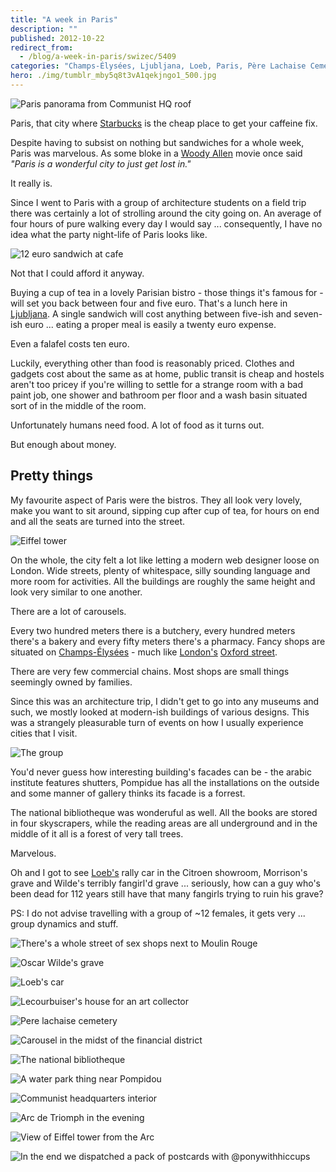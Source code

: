 ```yaml
---
title: "A week in Paris"
description: ""
published: 2012-10-22
redirect_from:
  - /blog/a-week-in-paris/swizec/5409
categories: "Champs-Élysées, Ljubljana, Loeb, Paris, Père Lachaise Cemetery, Starbucks, Travel + Events"
hero: ./img/tumblr_mby5q8t3vA1qekjngo1_500.jpg
---
```


![Paris panorama from Communist HQ roof](https://swizec.com/wp-content/uploads/2012/10/paris-panorama-1024x764.jpg "Paris panorama from Communist HQ roof")![]()

Paris, that city where [Starbucks](http://www.menuism.com/restaurant-locations/starbucks-coffee-39564 "Starbuck's Coffee Locations") is the cheap place to get your caffeine fix.

Despite having to subsist on nothing but sandwiches for a whole week, Paris was marvelous. As some bloke in a [Woody Allen](http://www.rottentomatoes.com/celebrity/woody_allen "Woody Allen") movie once said _"Paris is a wonderful city to just get lost in."_

It really is.

Since I went to Paris with a group of architecture students on a field trip there was certainly a lot of strolling around the city going on. An average of four hours of pure walking every day I would say ... consequently, I have no idea what the party night-life of Paris looks like.

![12 euro sandwich at cafe](./img/tumblr_mby5q8t3vA1qekjngo1_500.jpg "12 euro sandwich at cafe")

Not that I could afford it anyway.

Buying a cup of tea in a lovely Parisian bistro - those things it's famous for - will set you back between four and five euro. That's a lunch here in [Ljubljana](<http://maps.google.com/maps?ll=46.0555555556,14.5083333333&spn=0.1,0.1&q=46.0555555556,14.5083333333 (Ljubljana)&t=h> "Ljubljana"). A single sandwich will cost anything between five-ish and seven-ish euro ... eating a proper meal is easily a twenty euro expense.

Even a falafel costs ten euro.

Luckily, everything other than food is reasonably priced. Clothes and gadgets cost about the same as at home, public transit is cheap and hostels aren't too pricey if you're willing to settle for a strange room with a bad paint job, one shower and bathroom per floor and a wash basin situated sort of in the middle of the room.

Unfortunately humans need food. A lot of food as it turns out.

But enough about money.

## Pretty things

My favourite aspect of Paris were the bistros. They all look very lovely, make you want to sit around, sipping cup after cup of tea, for hours on end and all the seats are turned into the street.

![Eiffel tower](https://swizec.com/wp-content/uploads/2012/10/eiffel-tower-dark-764x1024.jpg "Eiffel tower")

On the whole, the city felt a lot like letting a modern web designer loose on London. Wide streets, plenty of whitespace, silly sounding language and more room for activities. All the buildings are roughly the same height and look very similar to one another.

There are a lot of carousels.

Every two hundred meters there is a butchery, every hundred meters there's a bakery and every fifty meters there's a pharmacy. Fancy shops are situated on [Champs-Élysées](<http://maps.google.com/maps?ll=48.8697222222,2.3075&spn=0.01,0.01&q=48.8697222222,2.3075 (Champs-%C3%89lys%C3%A9es)&t=h> "Champs-Élysées") - much like [London's](<http://maps.google.com/maps?ll=51.5072222222,-0.1275&spn=0.1,0.1&q=51.5072222222,-0.1275 (London)&t=h> "London") [Oxford street](<http://maps.google.com/maps?ll=51.5136111111,-0.155555555556&spn=0.01,0.01&q=51.5136111111,-0.155555555556 (Oxford%20Street)&t=h> "Oxford Street").

There are very few commercial chains. Most shops are small things seemingly owned by families.

Since this was an architecture trip, I didn't get to go into any museums and such, we mostly looked at modern-ish buildings of various designs. This was a strangely pleasurable turn of events on how I usually experience cities that I visit.

![The group](https://swizec.com/wp-content/uploads/2012/10/le-group-1024x764.jpg "The group")

You'd never guess how interesting building's facades can be - the arabic institute features shutters, Pompidue has all the installations on the outside and some manner of gallery thinks its facade is a forrest.

The national bibliotheque was wonderuful as well. All the books are stored in four skyscrapers, while the reading areas are all underground and in the middle of it all is a forest of very tall trees.

Marvelous.

Oh and I got to see [Loeb's](http://www.loebsclothing.com/ "Loeb's (department store)") rally car in the Citroen showroom, Morrison's grave and Wilde's terribly fangirl'd grave ... seriously, how can a guy who's been dead for 112 years still have that many fangirls trying to ruin his grave?

PS: I do not advise travelling with a group of ~12 females, it gets very ... group dynamics and stuff.

![There's a whole street of sex shops next to Moulin Rouge](./img/tumblr_mc3ajw4zte1qekjngo1_500.jpg "There's a whole street of sex shops next to Moulin Rouge")

![Oscar Wilde's grave](./img/tumblr_mc51g3T7r51qekjngo1_500.jpg "Oscar Wilde's grave")

![Loeb's car](https://swizec.com/wp-content/uploads/2012/10/loeb-car-1024x764.jpg "Loeb's car")

![Lecourbuiser's house for an art collector](https://swizec.com/wp-content/uploads/2012/10/lecorbuisier-1024x764.jpg "Lecourbuiser's house for an art collector")

![Pere lachaise cemetery](https://swizec.com/wp-content/uploads/2012/10/pere-lachaise-1024x764.jpg "Pere lachaise cemetery")![]()

![Carousel in the midst of the financial district](https://swizec.com/wp-content/uploads/2012/10/carousel-1024x764.jpg "Carousel in the midst of the financial district")

![The national bibliotheque](https://swizec.com/wp-content/uploads/2012/10/national-bibliotheque-764x1024.jpg "The national bibliotheque")

![A water park thing near Pompidou](https://swizec.com/wp-content/uploads/2012/10/water-park-thing-1024x764.jpg "A water park thing near Pompidou")

![Communist headquarters interior](https://swizec.com/wp-content/uploads/2012/10/communst-hq-1024x764.jpg "Communist headquarters interior")

![Arc de Triomph in the evening](https://swizec.com/wp-content/uploads/2012/10/arc-triomphe-1024x764.jpg "Arc de Triomph in the evening")

![View of Eiffel tower from the Arc](https://swizec.com/wp-content/uploads/2012/10/eiffel-tower-night-1024x764.jpg "View of Eiffel tower from the Arc")

![In the end we dispatched a pack of postcards with @ponywithhiccups](https://swizec.com/wp-content/uploads/2012/10/postcards-764x1024.jpg "In the end we dispatched a pack of postcards with @ponywithhiccups")

